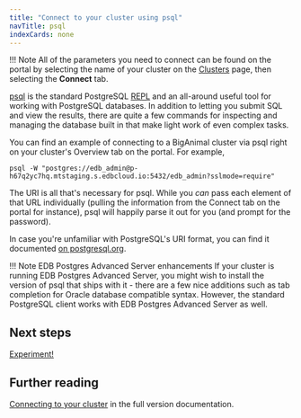 ```yaml
---
title: "Connect to your cluster using psql"
navTitle: psql
indexCards: none
---
```


!!! Note
    All of the parameters you need to connect can be found on the portal by selecting the name of your cluster on the [Clusters](https://portal.biganimal.com/clusters) page, then selecting the **Connect** tab.


[psql](https://www.postgresql.org/docs/current/app-psql.html) is the standard PostgreSQL [REPL](https://en.wikipedia.org/wiki/Read%E2%80%93eval%E2%80%93print_loop) 
and an all-around useful tool for working with PostgreSQL databases. In addition to letting you submit SQL and view the results, there are quite a few commands for
inspecting and managing the database built in that make light work of even complex tasks.

You can find an example of connecting to a BigAnimal cluster via psql right on your cluster's Overview tab on the portal. For example,

```shell
psql -W "postgres://edb_admin@p-h67q2yc7hq.mtstaging.s.edbcloud.io:5432/edb_admin?sslmode=require"
```

The URI is all that's necessary for psql. While you *can* pass each element of that URL individually 
(pulling the information from the Connect tab on the portal for instance), psql will happily parse it out for you (and prompt for the password).

In case you're unfamiliar with PostgreSQL's URI format, you can find it documented [on postgresql.org](https://www.postgresql.org/docs/current/libpq-connect.html#id-1.7.3.8.3.6).


!!! Note EDB Postgres Advanced Server enhancements
    If your cluster is running EDB Postgres Advanced Server, you might wish to install the version of psql that ships with it - there are a few nice additions such as tab completion for Oracle database compatible syntax. However, the standard PostgreSQL client works with EDB Postgres Advanced Server as well.

## Next steps

[Experiment!](../experiment)

## Further reading

[Connecting to your cluster](/biganimal/latest/using_cluster/02_connecting_your_cluster/) in the full version documentation.
